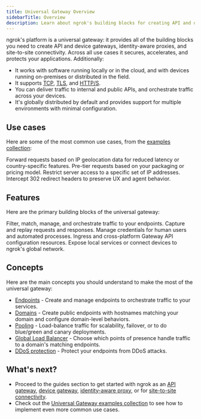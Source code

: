 ```yaml
---
title: Universal Gateway Overview
sidebarTitle: Overview
description: Learn about ngrok's building blocks for creating API and device gateways, identity-aware proxies, and site-to-site connectivity.
---
```


ngrok's platform is a universal gateway: it provides all of the building blocks you need to create API and device gateways, identity-aware proxies, and site-to-site connectivity.
Across all use cases it secures, accelerates, and protects your applications.
Additionally:

- It works with software running locally or in the cloud, and with devices running on-premises or distributed in the field.
- It supports [TCP](/universal-gateway/tcp/), [TLS](/universal-gateway/tls/), and [HTTP/S](/universal-gateway/http/).
- You can deliver traffic to internal and public APIs, and orchestrate traffic across your devices.
- It's globally distributed by default and provides support for multiple environments with minimal configuration.

## Use cases

Here are some of the most common use cases, from the [examples collection](/universal-gateway/examples/):

<Columns cols={2}>
	<Card
		title="Route to endpoints by geography"
		icon="globe"
		href="/universal-gateway/examples/route-by-geography/"
	>
		Forward requests based on IP geolocation data for reduced latency or
		country-specific features.
	</Card>
	<Card
		title="Create identity-based rate limits"
		icon="user"
		href="/universal-gateway/examples/pre-tier-requests/"
	>
		Pre-tier requests based on your packaging or pricing model.
	</Card>
	<Card
		title="Secure a public Minecraft server"
		icon="gamepad"
		href="/universal-gateway/examples/minecraft/"
	>
		Restrict server access to a specific set of IP addresses.
	</Card>
	<Card
		title="Intercept and rewrite headers"
		icon="pencil"
		href="/universal-gateway/examples/rewrite-headers-redirects/"
	>
		Intercept 302 redirect headers to preserve UX and agent behavior.
	</Card>
</Columns>

## Features

Here are the primary building blocks of the universal gateway:

<Columns cols={1}>
	<Card title="Traffic Policy" href="/traffic-policy/" horizontal>
		Filter, match, manage, and orchestrate traffic to your endpoints.
	</Card>
	<Card title="Traffic observability" href="/obs/" horizontal>
		Capture and replay requests and responses.
	</Card>
	<Card title="Identity and access management" href="/iam/" horizontal>
		Manage credentials for human users and automated processes.
	</Card>
	<Card title="Kubernetes support" href="/k8s/" horizontal>
		Ingress and cross-platform Gateway API configuration resources.
	</Card>
	<Card title="Secure tunnels" href="/agent/" horizontal>
		Expose local services or connect devices to ngrok's global network.
	</Card>
</Columns>

## Concepts

Here are the main concepts you should understand to make the most of the universal gateway:

- [Endpoints](/universal-gateway/endpoints/) - Create and manage endpoints to orchestrate traffic to your services.
- [Domains](/universal-gateway/domains/) - Create public endpoints with hostnames matching your domain and configure domain-level behaviors.
- [Pooling](/universal-gateway/endpoint-pooling/) - Load-balance traffic for scalability, failover, or to do blue/green and canary deployments.
- [Global Load Balancer](/universal-gateway/global-load-balancer/) - Choose which points of presence handle traffic to a domain's matching endpoints.
- [DDoS protection](/universal-gateway/ddos-protection/) - Protect your endpoints from DDoS attacks.

## What's next?

- Proceed to the guides section to get started with ngrok as an [API gateway](/guides/api-gateway/get-started/), [device gateway](/guides/device-gateway/agent/), [identity-aware proxy](/guides/identity-aware-proxy/securing-with-oauth/), or for [site-to-site connectivity](/guides/identity-aware-proxy/securing-with-oauth/).
- Check out the [Universal Gateway examples collection](/universal-gateway/examples/) to see how to implement even more common use cases.
